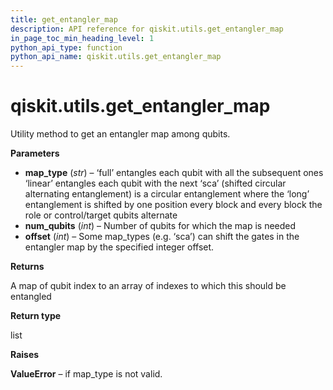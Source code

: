 ```yaml
---
title: get_entangler_map
description: API reference for qiskit.utils.get_entangler_map
in_page_toc_min_heading_level: 1
python_api_type: function
python_api_name: qiskit.utils.get_entangler_map
---
```


# qiskit.utils.get\_entangler\_map

<Function id="qiskit.utils.get_entangler_map" github="https://github.com/qiskit/qiskit/tree/stable/0.17/qiskit/utils/entangler_map.py" signature="get_entangler_map(map_type, num_qubits, offset=0)">
  Utility method to get an entangler map among qubits.

  **Parameters**

  *   **map\_type** (*str*) – ‘full’ entangles each qubit with all the subsequent ones ‘linear’ entangles each qubit with the next ‘sca’ (shifted circular alternating entanglement) is a circular entanglement where the ‘long’ entanglement is shifted by one position every block and every block the role or control/target qubits alternate
  *   **num\_qubits** (*int*) – Number of qubits for which the map is needed
  *   **offset** (*int*) – Some map\_types (e.g. ‘sca’) can shift the gates in the entangler map by the specified integer offset.

  **Returns**

  A map of qubit index to an array of indexes to which this should be entangled

  **Return type**

  list

  **Raises**

  **ValueError** – if map\_type is not valid.
</Function>

